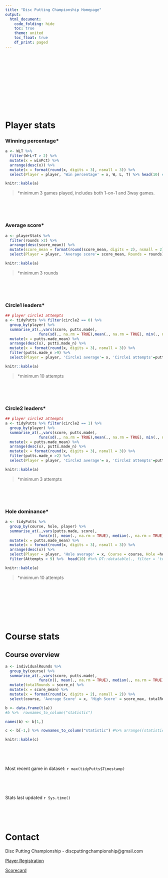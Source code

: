 ```yaml
---
title: "Disc Putting Championship Homepage"
output: 
  html_document:
    code_folding: hide
    toc: true
    theme: united
    toc_float: true
    df_print: paged
---
```


$~$

$~$

$~$

$~$

$~$

$~$

# Player stats


### Winning percentage*
```r

a <- WLT %>% 
  filter(W+L+T > 2) %>%
  mutate(x = winPct) %>% 
  arrange(desc(x)) %>% 
  mutate(x = format(round(x, digits = 3), nsmall = 3)) %>%
  select(Player = player, 'Win percentage' = x, W, L, T) %>% head(10) #%>% DT::datatable(., filter = 'top') 

knitr::kable(a)
```
> *minimum 3 games played, includes both 1-on-1 and 3way games.

$~$

$~$

### Average score*

```r
a <- playerStats %>% 
  filter(rounds >2) %>% 
  arrange(desc(score_mean)) %>% 
  mutate(score_mean = format(round(score_mean, digits = 2), nsmall = 2)) %>% 
  select(Player = player, 'Average score'= score_mean, Rounds = rounds) %>% head(10) # %>%   DT::datatable(., filter = 'top')

knitr::kable(a)
```
> *minimum 3 rounds

$~$

$~$

### Circle1 leaders*
```r
## player circle1 attempts
a <- tidyPutts %>% filter(circle2 == 0) %>%
  group_by(player) %>% 
  summarise_at(.,vars(score, putts.made), 
               funs(sd(., na.rm = TRUE),mean(., na.rm = TRUE), min(., na.rm = TRUE), max(., na.rm = TRUE), median(., na.rm = TRUE), sum(., na.rm = TRUE), n())) %>% 
  mutate(x = putts.made_mean) %>% 
  arrange(desc(x), putts.made_n) %>% 
  mutate(x = format(round(x, digits = 3), nsmall = 3)) %>%
  filter(putts.made_n >9) %>% 
  select(Player = player, 'Circle1 average'= x, 'Circle1 attempts'=putts.made_n, 'Circle1 putts made' = putts.made_sum) %>%  head(10) # %>% DT::datatable(., filter = 'top')

knitr::kable(a)
```
> *minimum 10 attempts

$~$

$~$


### Circle2 leaders*

```r
## player circle2 attempts
a <- tidyPutts %>% filter(circle2 == 1) %>%
  group_by(player) %>% 
  summarise_at(.,vars(score, putts.made), 
               funs(sd(., na.rm = TRUE),mean(., na.rm = TRUE), min(., na.rm = TRUE), max(., na.rm = TRUE), median(., na.rm = TRUE), sum(., na.rm = TRUE), n())) %>% 
  mutate(x = putts.made_mean) %>% 
  arrange(desc(x), putts.made_n) %>% 
  mutate(x = format(round(x, digits = 3), nsmall = 3)) %>%
  filter(putts.made_n >2) %>% 
  select(Player = player, 'Circle2 average'= x, 'Circle2 attempts'=putts.made_n, 'Circle2 putts made' = putts.made_sum) %>%  head(10) #%>% DT::datatable(., filter = 'top')

knitr::kable(a)
```
> *minimum 3 attempts


$~$

$~$

### Hole dominance*


```r
a <- tidyPutts %>%
  group_by(course, hole, player) %>%
  summarise_at(.,vars(putts.made, score), 
               funs(n(), mean(., na.rm = TRUE), median(., na.rm = TRUE), min(., na.rm = TRUE), max(., na.rm = TRUE), sum(., na.rm = TRUE))) %>% 
  mutate(x = putts.made_mean) %>% 
  mutate(x = format(round(x, digits = 3), nsmall = 3)) %>%
  arrange(desc(x)) %>% 
  select(Player = player, 'Hole average' = x, Course = course, Hole =hole, 'Attempts' = putts.made_n,  'Made' = putts.made_sum) %>% 
  filter(Attempts > 9) %>%  head(10) #%>% DT::datatable(., filter = 'top')

knitr::kable(a)
```

> *minimum 10 attempts

$~$

$~$

$~$

$~$

# Course stats

## Course overview
```r
a <- individualRounds %>%
  group_by(course) %>%
  summarise_at(.,vars(score, putts.made), 
               funs(n(), mean(., na.rm = TRUE), median(., na.rm = TRUE), min(., na.rm = TRUE), max(., na.rm = TRUE))) %>% 
  mutate(totalRounds = score_n) %>% 
  mutate(x = score_mean) %>% 
  mutate(x = format(round(x, digits = 2), nsmall = 2)) %>%
  select(course, 'Average Score' = x, 'High Score' = score_max, totalRounds, 'Most Putts Made' =putts.made_max, 'Median Score' = score_median)

b <- data.frame(t(a))
#b %>%  rownames_to_column("statistic")

names(b) <- b[1,]

c <- b[-1,] %>% rownames_to_column("statistic") #%>% arrange((statistic))

knitr::kable(c)
```

$~$

$~$

Most recent game in dataset: `r max(tidyPutts$Timestamp)`

$~$

$~$

Stats last updated `r Sys.time()`


$~$

$~$

# Contact

Disc Putting Championship - discputtingchampionship@gmail.com

[Player Registration](https://docs.google.com/forms/d/e/1FAIpQLSekk5AX4sNW7q8TWSEnXYJ1fe3KR8XbvAJBWFlKSCbXGHOORw/viewform)

[Scorecard](https://docs.google.com/forms/d/e/1FAIpQLSdZlQnmdbSv2BY1mxqzvmxMnkSR56L9buXUHy6r0ych_hm2vg/viewform)
